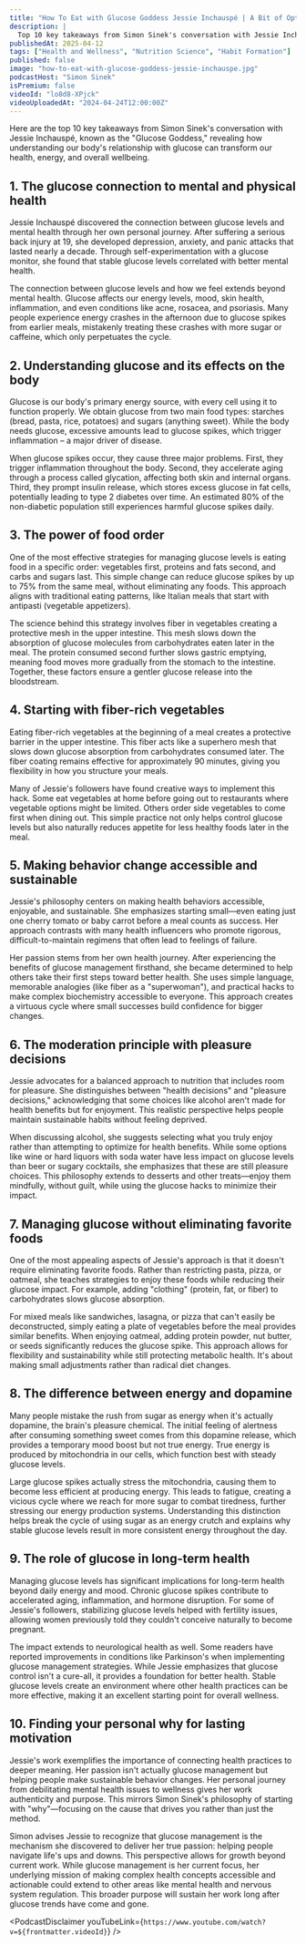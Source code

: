 ```yaml
---
title: "How To Eat with Glucose Goddess Jessie Inchauspé | A Bit of Optimism Podcast"
description: |
  Top 10 key takeaways from Simon Sinek's conversation with Jessie Inchauspé, known as the "Glucose Goddess," revealing how understanding our body's relationship with glucose can transform our health, energy, and overall wellbeing.
publishedAt: 2025-04-12
tags: ["Health and Wellness", "Nutrition Science", "Habit Formation"]
published: false
image: "how-to-eat-with-glucose-goddess-jessie-inchauspe.jpg"
podcastHost: "Simon Sinek"
isPremium: false
videoId: "lo8d8-XPjck"
videoUploadedAt: "2024-04-24T12:00:00Z"
---
```



<PodcastSummaryPageLayout frontmatter={frontmatter}>

Here are the top 10 key takeaways from Simon Sinek's conversation with Jessie Inchauspé, known as the "Glucose Goddess," revealing how understanding our body's relationship with glucose can transform our health, energy, and overall wellbeing.

## 1. The glucose connection to mental and physical health

Jessie Inchauspé discovered the connection between glucose levels and mental health through her own personal journey. After suffering a serious back injury at 19, she developed depression, anxiety, and panic attacks that lasted nearly a decade. Through self-experimentation with a glucose monitor, she found that stable glucose levels correlated with better mental health.

The connection between glucose levels and how we feel extends beyond mental health. Glucose affects our energy levels, mood, skin health, inflammation, and even conditions like acne, rosacea, and psoriasis. Many people experience energy crashes in the afternoon due to glucose spikes from earlier meals, mistakenly treating these crashes with more sugar or caffeine, which only perpetuates the cycle.

## 2. Understanding glucose and its effects on the body

Glucose is our body's primary energy source, with every cell using it to function properly. We obtain glucose from two main food types: starches (bread, pasta, rice, potatoes) and sugars (anything sweet). While the body needs glucose, excessive amounts lead to glucose spikes, which trigger inflammation – a major driver of disease.

When glucose spikes occur, they cause three major problems. First, they trigger inflammation throughout the body. Second, they accelerate aging through a process called glycation, affecting both skin and internal organs. Third, they prompt insulin release, which stores excess glucose in fat cells, potentially leading to type 2 diabetes over time. An estimated 80% of the non-diabetic population still experiences harmful glucose spikes daily.

## 3. The power of food order

One of the most effective strategies for managing glucose levels is eating food in a specific order: vegetables first, proteins and fats second, and carbs and sugars last. This simple change can reduce glucose spikes by up to 75% from the same meal, without eliminating any foods. This approach aligns with traditional eating patterns, like Italian meals that start with antipasti (vegetable appetizers).

The science behind this strategy involves fiber in vegetables creating a protective mesh in the upper intestine. This mesh slows down the absorption of glucose molecules from carbohydrates eaten later in the meal. The protein consumed second further slows gastric emptying, meaning food moves more gradually from the stomach to the intestine. Together, these factors ensure a gentler glucose release into the bloodstream.

## 4. Starting with fiber-rich vegetables

Eating fiber-rich vegetables at the beginning of a meal creates a protective barrier in the upper intestine. This fiber acts like a superhero mesh that slows down glucose absorption from carbohydrates consumed later. The fiber coating remains effective for approximately 90 minutes, giving you flexibility in how you structure your meals.

Many of Jessie's followers have found creative ways to implement this hack. Some eat vegetables at home before going out to restaurants where vegetable options might be limited. Others order side vegetables to come first when dining out. This simple practice not only helps control glucose levels but also naturally reduces appetite for less healthy foods later in the meal.

## 5. Making behavior change accessible and sustainable

Jessie's philosophy centers on making health behaviors accessible, enjoyable, and sustainable. She emphasizes starting small—even eating just one cherry tomato or baby carrot before a meal counts as success. Her approach contrasts with many health influencers who promote rigorous, difficult-to-maintain regimens that often lead to feelings of failure.

Her passion stems from her own health journey. After experiencing the benefits of glucose management firsthand, she became determined to help others take their first steps toward better health. She uses simple language, memorable analogies (like fiber as a "superwoman"), and practical hacks to make complex biochemistry accessible to everyone. This approach creates a virtuous cycle where small successes build confidence for bigger changes.

## 6. The moderation principle with pleasure decisions

Jessie advocates for a balanced approach to nutrition that includes room for pleasure. She distinguishes between "health decisions" and "pleasure decisions," acknowledging that some choices like alcohol aren't made for health benefits but for enjoyment. This realistic perspective helps people maintain sustainable habits without feeling deprived.

When discussing alcohol, she suggests selecting what you truly enjoy rather than attempting to optimize for health benefits. While some options like wine or hard liquors with soda water have less impact on glucose levels than beer or sugary cocktails, she emphasizes that these are still pleasure choices. This philosophy extends to desserts and other treats—enjoy them mindfully, without guilt, while using the glucose hacks to minimize their impact.

## 7. Managing glucose without eliminating favorite foods

One of the most appealing aspects of Jessie's approach is that it doesn't require eliminating favorite foods. Rather than restricting pasta, pizza, or oatmeal, she teaches strategies to enjoy these foods while reducing their glucose impact. For example, adding "clothing" (protein, fat, or fiber) to carbohydrates slows glucose absorption.

For mixed meals like sandwiches, lasagna, or pizza that can't easily be deconstructed, simply eating a plate of vegetables before the meal provides similar benefits. When enjoying oatmeal, adding protein powder, nut butter, or seeds significantly reduces the glucose spike. This approach allows for flexibility and sustainability while still protecting metabolic health. It's about making small adjustments rather than radical diet changes.

## 8. The difference between energy and dopamine

Many people mistake the rush from sugar as energy when it's actually dopamine, the brain's pleasure chemical. The initial feeling of alertness after consuming something sweet comes from this dopamine release, which provides a temporary mood boost but not true energy. True energy is produced by mitochondria in our cells, which function best with steady glucose levels.

Large glucose spikes actually stress the mitochondria, causing them to become less efficient at producing energy. This leads to fatigue, creating a vicious cycle where we reach for more sugar to combat tiredness, further stressing our energy production systems. Understanding this distinction helps break the cycle of using sugar as an energy crutch and explains why stable glucose levels result in more consistent energy throughout the day.

## 9. The role of glucose in long-term health

Managing glucose levels has significant implications for long-term health beyond daily energy and mood. Chronic glucose spikes contribute to accelerated aging, inflammation, and hormone disruption. For some of Jessie's followers, stabilizing glucose levels helped with fertility issues, allowing women previously told they couldn't conceive naturally to become pregnant.

The impact extends to neurological health as well. Some readers have reported improvements in conditions like Parkinson's when implementing glucose management strategies. While Jessie emphasizes that glucose control isn't a cure-all, it provides a foundation for better health. Stable glucose levels create an environment where other health practices can be more effective, making it an excellent starting point for overall wellness.

## 10. Finding your personal why for lasting motivation

Jessie's work exemplifies the importance of connecting health practices to deeper meaning. Her passion isn't actually glucose management but helping people make sustainable behavior changes. Her personal journey from debilitating mental health issues to wellness gives her work authenticity and purpose. This mirrors Simon Sinek's philosophy of starting with "why"—focusing on the cause that drives you rather than just the method.

Simon advises Jessie to recognize that glucose management is the mechanism she discovered to deliver her true passion: helping people navigate life's ups and downs. This perspective allows for growth beyond current work. While glucose management is her current focus, her underlying mission of making complex health concepts accessible and actionable could extend to other areas like mental health and nervous system regulation. This broader purpose will sustain her work long after glucose trends have come and gone.

<PodcastDisclaimer
  youTubeLink={`https://www.youtube.com/watch?v=${frontmatter.videoId}`}
/>

</PodcastSummaryPageLayout>
